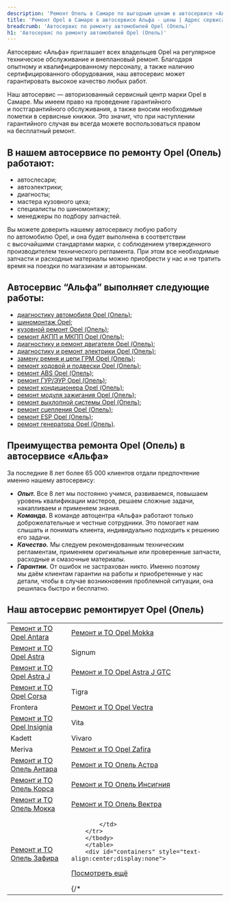 ```yaml
---
description: 'Ремонт Опель в Самаре по выгодным ценам в автосервисе «Альфа». Приглашаем всех владельцев Opel на техническое обслуживание!'
title: 'Ремонт Opel в Самаре в автосервисе Альфа - цены | Адрес сервиса Опель'
breadcrumb: 'Автосервис по ремонту автомобилей Opel (Опель)'
h1: 'Автосервис по ремонту автомобилей Opel (Опель)'
---
```

<div class="intro">
	<p>
		 Автосервис «Альфа» приглашает всех владельцев Opel на&nbsp;регулярное техническое обслуживание и&nbsp;внеплановый ремонт. Благодаря опытному и&nbsp;квалифицированному персоналу, а&nbsp;также наличию сертифицированного оборудования, наш автосервис может гарантировать высокое качество любых работ.
	</p>
	<p>
		 Наш автосервис — авторизованный сервисный центр марки Opel в Самаре. Мы&nbsp;имеем право на&nbsp;проведение гарантийного и&nbsp;постгарантийного обслуживания, а также вносим необходимые пометки в&nbsp;сервисные книжки. Это значит, что при наступлении гарантийного случая вы&nbsp;всегда можете воспользоваться правом на&nbsp;бесплатный ремонт.
	</p>
	<div class="flat-title v4">
		<h2> В нашем автосервисе по ремонту Opel (Опель) работают:</h2>
	</div>
	<div class=" video-list list clearfix">
		<ul class="list">
			<li>автослесари;</li>
			<li>автоэлектрики;</li>
			<li>диагносты;</li>
			<li>мастера кузовного цеха;</li>
			<li>специалисты по&nbsp;шиномонтажу;</li>
			<li>менеджеры по&nbsp;подбору запчастей.</li>
		</ul>
	</div>
	<p>
		 Вы&nbsp;можете доверить нашему автосервису любую работу по&nbsp;автомобилю Opel, и&nbsp;она будет выполнена в&nbsp;соответствии с&nbsp;высочайшими стандартами марки, с&nbsp;соблюдением утвержденного производителем технического регламента. При этом все необходимые запчасти и&nbsp;расходные материалы можно приобрести у&nbsp;нас и&nbsp;не&nbsp;тратить время на&nbsp;поездки по&nbsp;магазинам и&nbsp;авторынкам.
	</p>
	<div class="flat-title v4">
		<h2>Автосервис “Альфа” выполняет следующие работы:</h2>
	</div>
	<div class=" video-list list clearfix">
		<ul class="list">
			<li><a href="/remont/opel/kompyuternaya-diagnostika/">диагностику автомобиля Opel (Опель)</a>;</li>
			<li><a href="/remont/opel/shinomontazh/">шиномонтаж Opel</a>;</li>
			<li><a href="/remont/opel/kuzovnoj-remont-i-pokraska-avtomobilya/">кузовной ремонт Opel (Опель)</a>;</li>
			<li><a href="/remont/opel/remont-akpp-i-mkpp/">ремонт АКПП и МКПП Opel (Опель)</a>;</li>
			<li><a href="/remont/opel/diagnostika-i-remont-dvigatelya/">диагностику и ремонт двигателя Opel (Опель)</a>;</li>
			<li><a href="/remont/opel/diagnostika-i-ustranenie-problem-v-rabote-ehlektricheskoj-sistemy/">диагностику и ремонт электрики Opel (Опель)</a>;</li>
			<li><a href="/remont/opel/zamena-remnya-i-cepi-grm/">замену ремня и цепи ГРМ Opel (Опель)</a>;</li>
			<li><a href="/remont/opel/zamena-i-remont-hodovoj-chasti-i-podveski/">ремонт ходовой и подвески Opel (Опель)</a>;</li>
			<li><a href="/remont/opel/diagnostika-i-remont-abs/">ремонт ABS Opel (Опель)</a>;</li>
			<li><a href="/remont/opel/diagnostika-i-ustranenie-neispravnostej-v-rabote-gur-i-ehur/">ремонт ГУР/ЭУР Opel (Опель)</a>;</li>
			<li><a href="/remont/opel/diagnostika-i-remont-avtomobilnyh-kondicionerov/">ремонт кондиционера Opel (Опель)</a>;</li>
			<li><a href="/remont/opel/remont-modula-zazhiganiya/">ремонт модуля зажигания Opel (Опель)</a>;</li>
			<li><a href="/remont/opel/remont-vihlopnoy-systemi/">ремонт выхлопной системы Opel (Опель)</a>;</li>
			<li><a href="/remont/opel/remont-scepleniya/">ремонт сцепления Opel (Опель)</a>;</li>
			<li><a href="/remont/opel/remont-esp/">ремонт ESP Opel (Опель)</a>;</li>
			<li><a href="/remont/opel/remont-generatora/">ремонт генератора Opel (Опель)</a>.</li>
		</ul>
	</div>
	<div class="flat-title v4">
		<h2>Преимущества ремонта Opel (Опель) в автосервисе «Альфа» </h2>
	</div>
	<p>
		 За&nbsp;последние 8&nbsp;лет более 65&nbsp;000 клиентов отдали предпочтение именно нашему автосервису:
	</p>
	<div class=" video-list list clearfix">
		<ul class="list">
			<li><em><strong>Опыт.</strong></em> Все 8&nbsp;лет мы&nbsp;постоянно учимся, развиваемся, повышаем уровень квалификации мастеров, решаем сложные задачи, накапливаем и&nbsp;применяем знания.</li>
			<li><em><strong>Команда.</strong></em> В&nbsp;команде автоцентра «Альфа» работают только доброжелательные и&nbsp;честные сотрудники. Это помогает нам слышать и&nbsp;понимать клиента, индивидуально подходить к&nbsp;решению его задачи.</li>
			<li><em><strong>Качество.</strong></em> Мы&nbsp;следуем рекомендованным техническим регламентам, применяем оригинальные или проверенные запчасти, расходные и&nbsp;смазочные материалы.</li>
			<li><em><strong>Гарантии.</strong></em> От&nbsp;ошибок не&nbsp;застрахован никто. Именно поэтому мы&nbsp;даём клиентам гарантии на&nbsp;работы и&nbsp;приобретенные у&nbsp;нас детали, чтобы в&nbsp;случае возникновения проблемной ситуации, она решилась быстро и&nbsp;бесплатно. </li>
		</ul>
	</div>
	<div class="flat-title v4">
		<h2>Наш автосервис ремонтирует Opel (Опель)</h2>
	</div>
	<div>
		<table class="simple-table">
		<tbody>
		<tr class="someClass">
			<td>
 <a href="https://www.alpha-center.ru/remont/to/antara/">Ремонт и ТО Opel Antara</a><br />
			</td>
			<td>
 <a href="https://www.alpha-center.ru/remont/to/mokka/">Ремонт и ТО Opel Mokka</a><br />
			</td>
		</tr>
		<tr class="someClass">
			<td>
 <a href="https://www.alpha-center.ru/remont/to/astra/">Ремонт и ТО Opel Astra</a><br />
			</td>
			<td>
				 Signum
			</td>
		</tr>
		<tr class="someClass">
			<td colspan="1">
 <a href="https://www.alpha-center.ru/remont/to/astra_j/">Ремонт и ТО Opel Astra J</a>
			</td>
			<td colspan="1">
 <a href="https://www.alpha-center.ru/remont/to/astra_j_gtc/">Ремонт и ТО Opel Astra J GTC</a>
			</td>
		</tr>
		<tr class="someClass">
			<td>
 <a href="https://www.alpha-center.ru/remont/to/corsa/">Ремонт и ТО Opel Corsa</a><br />
			</td>
			<td>
				 Tigra
			</td>
		</tr>
		<tr class="someClass">
			<td>
				 Frontera
			</td>
			<td>
 <a href="https://www.alpha-center.ru/remont/to/vectra/">Ремонт и ТО Opel Vectra</a><br />
			</td>
		</tr>
		<tr class="someClass">
			<td>
 <a href="https://www.alpha-center.ru/remont/to/insignia/">Ремонт и ТО Opel Insignia</a><br />
			</td>
			<td>
				 Vita
			</td>
		</tr>
		<tr class="someClass">
			<td>
				 Kadett
			</td>
			<td>
				 Vivaro
			</td>
		</tr>
		<tr class="someClass">
			<td >
				 Meriva
			</td>
			<td>
 <a href="https://www.alpha-center.ru/remont/to/zafira/">Ремонт и ТО Opel Zafira</a><br />
			</td>
		</tr>
	<tr class="someClass">
			<td >
				 <a href="https://www.alpha-center.ru/remont/to/antara/">Ремонт и ТО Опель Антара</a>
			</td>
			<td>
 <a href="https://www.alpha-center.ru/remont/to/astra/">Ремонт и ТО Опель Астра</a><br />
			</td>
		</tr>
		<tr class="someClass">
			<td >
				 <a href="https://www.alpha-center.ru/remont/to/corsa/">Ремонт и ТО Опель Корса</a>
			</td>
			<td>
 <a href="https://www.alpha-center.ru/remont/to/insignia/">Ремонт и ТО Опель Инсигния</a><br />
			</td>
		</tr>
	<tr class="someClass">
			<td >
				 <a href="https://www.alpha-center.ru/remont/to/mokka/">Ремонт и ТО Опель Мокка</a>
			</td>
			<td>
 <a href="https://www.alpha-center.ru/remont/to/vectra/">Ремонт и ТО Опель Вектра</a><br />
			</td>
		</tr>
	<tr class="someClass">
			<td >
				 <a href="https://www.alpha-center.ru/remont/to/zafira/">Ремонт и ТО Опель Зафира</a>
			</td>
			<td>

			</td>
		</tr>
		</tbody>
		</table>
		<div id="containers" style="text-align:center;display:none">
<a href="#" id="loadMore">Посмотреть ещё</a>
</div>
{/* <script>
	if (document.getElementsByClassName('someClass').length > 8 ){
document.getElementById("containers").style.display = "block";
	}


	</script> */}
	</div>
	<p>
		 Убедитесь в&nbsp;этом лично! Приезжайте на&nbsp;обслуживание или ремонт в&nbsp;автоцентр «Альфа»!
	</p>
</div>